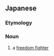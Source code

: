 ==Japanese==
{{ja-kanjitab|じ|ゆう|せん|し|yomi=o}}

===Etymology===
{{compound|ja|自由|戦士|tr1=jiyū|t1=[[freedom]]|tr2=senshi|t2=[[warrior]]|sort=しゆうせんし'}}

===Noun===
{{ja-noun|じゆう せんし}}

# a [[freedom fighter]]